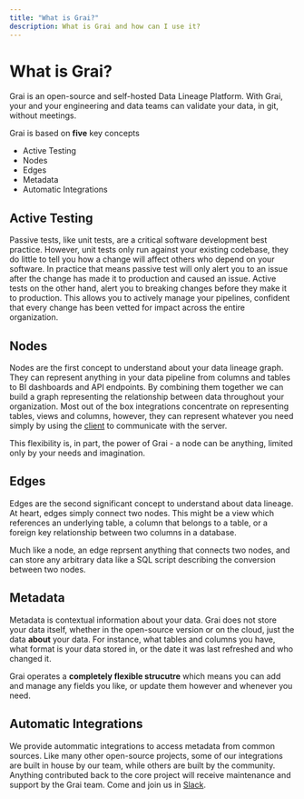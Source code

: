 ```yaml
---
title: "What is Grai?"
description: What is Grai and how can I use it?
---
```


# What is Grai?

Grai is an open-source and self-hosted Data Lineage Platform. With Grai, your and your engineering and data teams can validate your data, in git, without meetings.

Grai is based on **five** key concepts

- Active Testing
- Nodes
- Edges
- Metadata
- Automatic Integrations

## Active Testing

Passive tests, like unit tests, are a critical software development best practice.
However, unit tests only run against your existing codebase, they do little to tell you how a change will affect others who depend on your software.
In practice that means passive test will only alert you to an issue after the change has made it to production and caused an issue.
Active tests on the other hand, alert you to breaking changes before they make it to production.
This allows you to actively manage your pipelines, confident that every change has been vetted for impact across the entire organization.

## Nodes

Nodes are the first concept to understand about your data lineage graph.
They can represent anything in your data pipeline from columns and tables to BI dashboards and API endpoints.
By combining them together we can build a graph representing the relationship between data throughout your organization.
Most out of the box integrations concentrate on representing tables, views and columns, however, they can represent whatever you need simply by using the [client](/tooling/client) to communicate with the server.

This flexibility is, in part, the power of Grai - a node can be anything, limited only by your needs and imagination.

## Edges

Edges are the second significant concept to understand about data lineage.
At heart, edges simply connect two nodes.
This might be a view which references an underlying table, a column that belongs to a table, or a foreign key relationship between two columns in a database.

Much like a node, an edge reprsent anything that connects two nodes, and can store any arbitrary data like a SQL script describing the conversion between two nodes.

## Metadata

Metadata is contextual information about your data.
Grai does not store your data itself, whether in the open-source version or on the cloud, just the data **about** your data.
For instance, what tables and columns you have, what format is your data stored in, or the date it was last refreshed and who changed it.

Grai operates a **completely flexible strucutre** which means you can add and manage any fields you like, or update them however and whenever you need.

## Automatic Integrations

We provide autommatic integrations to access metadata from common sources.
Like many other open-source projects, some of our integrations are built in house by our team, while others are built by the community.
Anything contributed back to the core project will receive maintenance and support by the Grai team.
Come and join us in [Slack](https://join.slack.com/t/graicommunity/shared_invite/zt-1il70kfeb-TaCm5fwHg_quWCpKNYyj6w).
